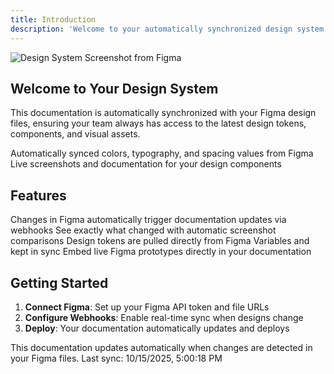 ```yaml
---
title: Introduction
description: 'Welcome to your automatically synchronized design system documentation'
---
```


<img
  className="block"
  src="/images/figma-22123-476643.png"
  alt="Design System Screenshot from Figma"
/>

## Welcome to Your Design System

This documentation is automatically synchronized with your Figma design files, ensuring your team always has access to the latest design tokens, components, and visual assets.

<CardGroup cols={2}>
  <Card
    title="Design Tokens"
    icon="palette"
    href="/tokens/overview"
  >
    Automatically synced colors, typography, and spacing values from Figma
  </Card>
  <Card
    title="Components"
    icon="puzzle-piece"
    href="/components/overview"
  >
    Live screenshots and documentation for your design components
  </Card>
</CardGroup>

## Features

<AccordionGroup>
  <Accordion title="Automated Sync">
    Changes in Figma automatically trigger documentation updates via webhooks
  </Accordion>

  <Accordion title="Visual Diffs">
    See exactly what changed with automatic screenshot comparisons
  </Accordion>

  <Accordion title="Live Design Tokens">
    Design tokens are pulled directly from Figma Variables and kept in sync
  </Accordion>

  <Accordion title="Interactive Prototypes">
    Embed live Figma prototypes directly in your documentation
  </Accordion>
</AccordionGroup>

## Getting Started

1. **Connect Figma**: Set up your Figma API token and file URLs
2. **Configure Webhooks**: Enable real-time sync when designs change
3. **Deploy**: Your documentation automatically updates and deploys

<Note>
This documentation updates automatically when changes are detected in your Figma files. Last sync: 10/15/2025, 5:00:18 PM
</Note>